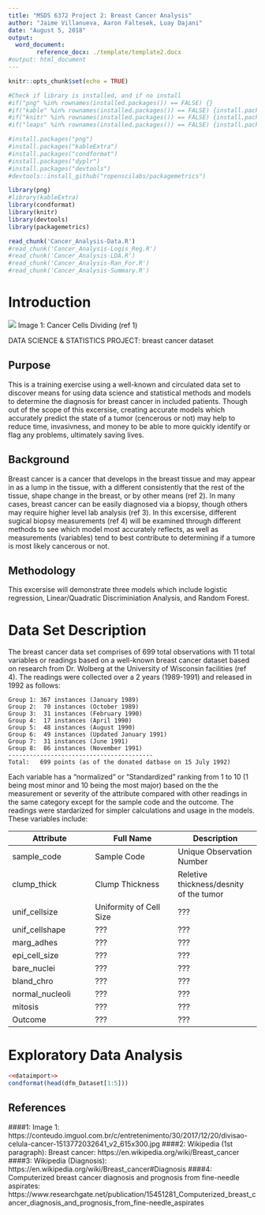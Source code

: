 ```yaml
---
title: "MSDS 6372 Project 2: Breast Cancer Analysis"
author: "Jaime Villanueva, Aaron Faltesek, Luay Dajani"
date: "August 5, 2018"
output: 
  word_document:
        reference_docx: ./template/template2.docx
#output: html_document
---
```


```r
knitr::opts_chunk$set(echo = TRUE)

#Check if library is installed, and if no install
#if("png" %in% rownames(installed.packages()) == FALSE) {}
#if("kable" %in% rownames(installed.packages()) == FALSE) {install.packages("kable", dependencies=TRUE, repos = "http://cran.us.r-project.org")}
#if("knitr" %in% rownames(installed.packages()) == FALSE) {install.packages("knitr")}
#if("leaps" %in% rownames(installed.packages()) == FALSE) {install.packages("leaps")}

#install.packages("png")
#install.packages("kableExtra")
#install.packages("condformat")
#install.packages("dyplr")
#install.packages("devtools")
#devtools::install_github("ropenscilabs/packagemetrics")

library(png)
#library(kableExtra)
library(condformat)
library(knitr)
library(devtools)
library(packagemetrics)

```

```r
read_chunk('Cancer_Analysis-Data.R')
#read_chunk('Cancer_Analysis-Logis_Reg.R')
#read_chunk('Cancer_Analysis-LDA.R')
#read_chunk('Cancer_Analysis-Ran_For.R')
#read_chunk('Cancer_Analysis-Summary.R')
```

# Introduction
![](images/cell-div-cancer.jpg)
Image 1: Cancer Cells Dividing (ref 1)

DATA SCIENCE & STATISTICS PROJECT: breast cancer dataset

## Purpose
This is a training exercise using a well-known and circulated data set to discover means for using data science and statistical methods and models to determine the diagnosis for breast cancer in included patients.  Though out of the scope of this excersise, creating accurate models which accurately predict the state of a tumor (cencerous or not) may help to reduce time, invasivness, and money to be able to more quickly identify or flag any problems, ultimately saving lives.

## Background
Breast cancer is a cancer that develops in the breast tissue and may appear in as a lump in the tissue, with a different consistently that the rest of the tissue, shape change in the breast, or by other means (ref 2).  In many cases, breast cancer can be easily diagnosed via a biopsy, though others may require higher level lab analysis (ref 3). In this excersise, different sugical biopsy measurements (ref 4) will be examined through different methods to see which model most accurately reflects, as well as measurements (variables) tend to best contribute to determining if a tumore is most likely cancerous or not.

## Methodology
This excersise will demonstrate three models which include logistic regression, Linear/Quadratic Discriminiation Analysis, and Random Forest.

# Data Set Description
The breast cancer data set comprises of 699 total observations with 11 total variables or readings based on a well-known breast cancer dataset based on research from Dr. Wolberg at the University of Wisconsin facilities (ref 4).  The readings were collected over a 2 years (1989-1991) and released in 1992 as follows:

    Group 1: 367 instances (January 1989)
    Group 2:  70 instances (October 1989)
    Group 3:  31 instances (February 1990)
    Group 4:  17 instances (April 1990)
    Group 5:  48 instances (August 1990)
    Group 6:  49 instances (Updated January 1991)
    Group 7:  31 instances (June 1991)
    Group 8:  86 instances (November 1991)
    -----------------------------------------
    Total:   699 points (as of the donated datbase on 15 July 1992)

Each variable has a "normalized" or "Standardized" ranking from 1 to 10 (1 being most minor and 10 being the most major) based on the the measurement or severity of the attribute compared with other readings in the same category except for the sample code and the outcome.  The readings were stardarized for simpler calculations and usage in the models.  These variables include:

Attribute | Full Name | Description
---|---|---
sample_code | Sample Code | Unique Observation Number
clump_thick | Clump Thickness | Reletive thickness/desnity of the tumor
unif_cellsize | Uniformity of Cell Size | ???
unif_cellshape | ???| ???
marg_adhes | ??? | ???
epi_cell_size | ??? | ???
bare_nuclei | ??? | ???
bland_chro | ??? | ???
normal_nucleoli | ??? | ???
mitosis | ??? | ???
Outcome | ??? | ???

# Exploratory Data Analysis

```r
<<dataimport>>
condformat(head(dfm_Dataset[1:5]))
```

## References {.smaller}

####1: Image 1: https://conteudo.imguol.com.br/c/entretenimento/30/2017/12/20/divisao-celula-cancer-1513772032641_v2_615x300.jpg
####2: Wikipedia (1st paragraph): Breast cancer: https://en.wikipedia.org/wiki/Breast_cancer
####3: Wikipedia (Diagnosis): https://en.wikipedia.org/wiki/Breast_cancer#Diagnosis
####4: Computerized breast cancer diagnosis and prognosis from fine-needle aspirates: https://www.researchgate.net/publication/15451281_Computerized_breast_cancer_diagnosis_and_prognosis_from_fine-needle_aspirates




